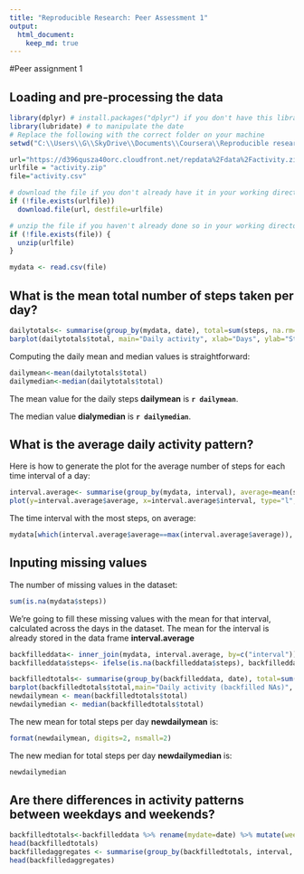 ```yaml
---
title: "Reproducible Research: Peer Assessment 1"
output: 
  html_document:
    keep_md: true
---
```



#Peer assignment 1

## Loading and pre-processing the data
```r
library(dplyr) # install.packages("dplyr") if you don't have this library on your system
library(lubridate) # to manipulate the date
# Replace the following with the correct folder on your machine
setwd("C:\\Users\\G\\SkyDrive\\Documents\\Coursera\\Reproducible research")

url="https://d396qusza40orc.cloudfront.net/repdata%2Fdata%2Factivity.zip"
urlfile = "activity.zip"
file="activity.csv"

# download the file if you don't already have it in your working directory
if (!file.exists(urlfile))
  download.file(url, destfile=urlfile)

# unzip the file if you haven't already done so in your working directory
if (!file.exists(file)) {
  unzip(urlfile)
}

mydata <- read.csv(file)

```

## What is the mean total number of steps taken per day?
```r
dailytotals<- summarise(group_by(mydata, date), total=sum(steps, na.rm=T))
barplot(dailytotals$total, main="Daily activity", xlab="Days", ylab="Steps")
```

Computing the daily mean and median values is straightforward:
```r
dailymean<-mean(dailytotals$total)
dailymedian<-median(dailytotals$total)
```
The mean value for the daily steps **dailymean** is **`r dailymean`**.

The median value **dialymedian** is **`r dailymedian`**.

##  What is the average daily activity pattern?
Here is how to generate the plot for the average number of steps for each time interval of a day:
```r
interval.average<- summarise(group_by(mydata, interval), average=mean(steps, na.rm=T))
plot(y=interval.average$average, x=interval.average$interval, type="l", main="Daily activity patterns", xlab="Time interval (minutes)", ylab="Average steps")
```

The time interval with the most steps, on average:
```r
mydata[which(interval.average$average==max(interval.average$average)), "interval"]

```

## Inputing missing values
The number of missing values in the dataset:
```r
sum(is.na(mydata$steps))
```

We're going to fill these missing values with the mean for that interval, calculated across the days in the dataset. The mean for the interval is already stored in the data frame **interval.average**
```r
backfilleddata<- inner_join(mydata, interval.average, by=c("interval")) # add a column showing the mean for that time interval
backfilleddata$steps<- ifelse(is.na(backfilleddata$steps), backfilleddata$average, backfilleddata$steps) # replace the "steps" value with the mean for all NAs.

backfilledtotals<- summarise(group_by(backfilleddata, date), total=sum(steps, na.rm=T))
barplot(backfilledtotals$total,main="Daily activity (backfilled NAs)", xlab="Days", ylab="Steps")
newdailymean <- mean(backfilledtotals$total)
newdailymedian <- median(backfilledtotals$total)

```
 
The new mean for total steps per day **newdailymean** is:
```r
format(newdailymean, digits=2, nsmall=2)
```

The new median for total steps per day **newdailymedian** is:
```r
newdailymedian
```


## Are there differences in activity patterns between weekdays and weekends?
```r
backfilledtotals<-backfilleddata %>% rename(mydate=date) %>% mutate(weekdayflag = ifelse(weekdays(ymd(mydate)) %in% c("Sunday", "Saturday"), "Weekend", "Weekday")) %>% select(-average)
head(backfilledtotals)
backfilledaggregates <- summarise(group_by(backfilledtotals, interval, weekdayflag), average=mean(steps, na.rm=TRUE))
head(backfilledaggregates)

```
